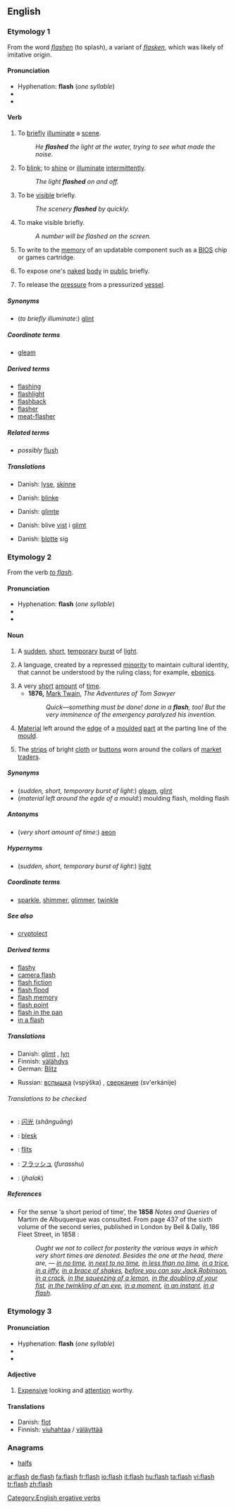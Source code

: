 ==English==

===Etymology 1===
From the {{ME.}} word ''[[flashen]]'' (to splash), a variant of ''[[flasken]]'', which was likely of imitative origin.

====Pronunciation====
*Hyphenation: '''flash''' (''one syllable'')
*{{rhymes|æʃ}}
*{{audio|en-us-flash.ogg|Audio (US)}}

====Verb====
{{en-verb|flash|es}}

# To [[brief]]ly [[illuminate]] a [[scene]].
#:''He '''flashed''' the light at the water, trying to see what made the noise.''
# To [[blink]]; to [[shine]] or [[illuminate]] [[intermittent]]ly.
#:''The light '''flashed''' on and off.''
# To be [[visible]] briefly.
#:''The scenery '''flashed''' by quickly.''
# To make visible briefly.
#:''A number will be flashed on the screen.''
# {{computing}} To write to the [[memory]] of an updatable component such as a [[BIOS]] chip or games cartridge.
# {{colloquial}} To expose one's [[naked]] [[body]] in [[public]] briefly.
# {{metallurgy}} To release the [[pressure]] from a pressurized [[vessel]].

=====Synonyms=====
*(''to briefly illuminate'':) [[glint]]

<!--

=====Antonyms=====

=====Hypernyms=====

=====Hyponyms=====

=====Meronyms=====

=====Holonyms=====

=====Troponyms=====
-->

=====Coordinate terms=====
*[[gleam]]

<!--

=====See also=====
-->

=====Derived terms=====
*[[flashing]]
*[[flashlight]]
*[[flashback]]
*[[flasher]]
*[[meat-flasher]]

=====Related terms=====
*''possibly'' [[flush]]

=====Translations=====
{{trans-top|briefly illuminate a scene}}
*Danish: [[lyse]], [[skinne]]
{{trans-mid}}
{{trans-bottom}}

{{trans-top|blink}}
*Danish: [[blinke]]
{{trans-mid}}
{{trans-bottom}}

{{trans-top|be visible briefly}}
*Danish: [[glimte]]
{{trans-mid}}
{{trans-bottom}}

{{trans-top|make visible briefly}}
*Danish: blive [[vise|vist]] i [[glimt]]
{{trans-mid}}
{{trans-bottom}}

{{trans-top|expose one's naked body briefly in public}}
*Danish: [[blotte]] sig
{{trans-mid}}
{{trans-bottom}}


<!--

=====Descendants=====

=====References=====

=====External links=====
-->

===Etymology 2===
From the verb ''[[flash#Verb|to flash]]''.

====Pronunciation====
*Hyphenation: '''flash''' (''one syllable'')
*{{rhymes|æʃ}}
*{{audio|en-us-flash.ogg|Audio (US)}}

====Noun====
{{en-noun|flashes}}

# A [[sudden]], [[short]], [[temporary]] [[burst]] of [[light]].
# {{linguistics}} A language, created by a repressed [[minority]] to maintain cultural identity, that cannot be understood by the ruling class; for example, [[Ebonics|ebonics]].
# A very [[short]] [[amount]] of [[time]].
#*'''1876,''' [[w:Mark Twain|Mark Twain]], ''The Adventures of Tom Sawyer''
#*:''Quick—something must be done! done in a '''flash''', too! But the very imminence of the emergency paralyzed his invention.''
# [[material|Material]] left around the [[edge]] of a [[mould|moulded]] [[part]] at the parting line of the [[mould]].
# {{Cockney}} The [[strips]] of bright [[cloth]] or [[buttons]] worn around the collars of [[market]] [[traders]].

=====Synonyms=====
*(''sudden, short, temporary burst of light'':) [[gleam]], [[glint]]
*(''material left around the egde of a mould'':) moulding flash, molding flash

=====Antonyms=====
*(''very short amount of time'':) [[aeon]]

=====Hypernyms=====
*(''sudden, short, temporary burst of light'':) [[light]]

<!--

=====Hyponyms=====

=====Meronyms=====

=====Holonyms=====

=====Troponyms=====
-->

=====Coordinate terms=====
*[[sparkle]], [[shimmer]], [[glimmer]], [[twinkle]]

=====See also=====
*[[cryptolect]]

=====Derived terms=====
*[[flashy]]
*[[camera flash]]
*[[flash fiction]]
*[[flash flood]]
*[[flash memory]]
*[[flash point]]
*[[flash in the pan]]
*[[in a flash]]

<!--

=====Related terms=====
-->

=====Translations=====
{{trans-top|burst of light}}
*Danish: [[glimt]] {{n}}, [[lyn]] {{n}}
*Finnish: [[välähdys]]
*German: [[Blitz]] {{m}}
{{trans-mid}}
*Russian: [[вспышка]] (vspýška) {{f}}, [[сверкание]] (sv'erkánije) {{n}}
{{trans-bottom}}

======Translations to be checked======
{{checktrans}}
{{trans-top|Translations to be checked}}
*{{ttbc|Chinese}}: [[闪光]] (''shǎnguāng'')
*{{ttbc|Czech}}: [[blesk]]
*{{ttbc|Dutch}}: [[flits]] {{f}}
{{trans-mid}}
*{{ttbc|Japanese}}: [[フラッシュ]] (''furasshu'')
*{{ttbc|Urdu}}: (''jhalak'')
{{trans-bottom}}

=====References=====
*For the sense ‘a short period of time’, the '''1858''' ''Notes and Queries'' of Martim de Albuquerque was consulted. From page 437 of the sixth volume of the second series, published in London by Bell & Dally, 186 Fleet Street, in 1858 :
*:''Ought we not to collect for posterity the various ways in which very short times are denoted. Besides the one at the head, there are, — [[in no time]], [[in next to no time]], [[in less than no time]], [[in a trice]], [[in a jiffy]], [[in a brace of shakes]], [[before you can say Jack Robinson]], [[in a crack]], [[in the squeezing of a lemon]], [[in the doubling of your fist]], [[in the twinkling of an eye]], [[in a moment]], [[in an instant]], [[in a flash]].''

===Etymology 3===
<!-- &nbsp; -->

====Pronunciation====
*Hyphenation: '''flash''' (''one syllable'')
*{{rhymes|æʃ}}
*{{audio|en-us-flash.ogg|Audio (US)}}

====Adjective====
{{en-adj}}

# {{context|UK|and|NZ|slang}} [[expensive|Expensive]] looking and [[attention]] worthy.

====Translations====
{{rfc-level|Translations at L3+ (AutoFormat would have corrected level of Translations)}}
{{trans-top|expensive looking and attention worthy}}
*Danish: [[flot]]
*Finnish: [[viuhahtaa]]  / [[väläyttää]]
{{trans-mid}}
{{trans-bottom}}

===Anagrams===
*[[halfs]]

[[Category:English ergative verbs]]

[[ar:flash]]
[[de:flash]]
[[fa:flash]]
[[fr:flash]]
[[io:flash]]
[[it:flash]]
[[hu:flash]]
[[ta:flash]]
[[vi:flash]]
[[tr:flash]]
[[zh:flash]]